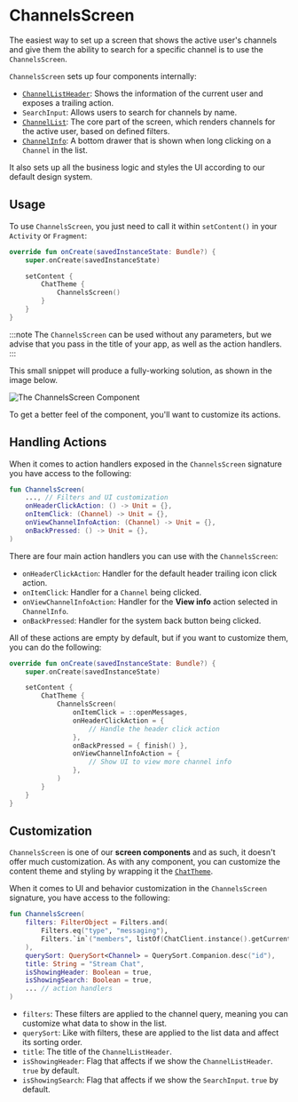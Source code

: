 # ChannelsScreen

The easiest way to set up a screen that shows the active user's channels and give them the ability to search for a specific channel is to use the `ChannelsScreen`.

`ChannelsScreen` sets up four components internally:

* [`ChannelListHeader`](./02-channel-list-header.mdx): Shows the information of the current user and exposes a trailing action.
* `SearchInput`: Allows users to search for channels by name. <!-- TODO WIP PAGE -->
* [`ChannelList`](./03-channel-list.mdx): The core part of the screen, which renders channels for the active user, based on defined filters.
* [`ChannelInfo`](./04-channel-info.mdx): A bottom drawer that is shown when long clicking on a `Channel` in the list.

It also sets up all the business logic and styles the UI according to our default design system.

## Usage

To use `ChannelsScreen`, you just need to call it within `setContent()` in your `Activity` or `Fragment`:

```kotlin
override fun onCreate(savedInstanceState: Bundle?) {
    super.onCreate(savedInstanceState)

    setContent {
        ChatTheme {
            ChannelsScreen()
        }
    }
}
```

:::note 
The `ChannelsScreen` can be used without any parameters, but we advise that you pass in the title of your app, as well as the action handlers.
:::

This small snippet will produce a fully-working solution, as shown in the image below.

![The ChannelsScreen Component](../../assets/compose_default_channels_screen_component.png) 

To get a better feel of the component, you'll want to customize its actions.

## Handling Actions

When it comes to action handlers exposed in the `ChannelsScreen` signature you have access to the following:

```kotlin
fun ChannelsScreen(
	..., // Filters and UI customization
    onHeaderClickAction: () -> Unit = {},
    onItemClick: (Channel) -> Unit = {},
    onViewChannelInfoAction: (Channel) -> Unit = {},
    onBackPressed: () -> Unit = {},
)
```

There are four main action handlers you can use with the `ChannelsScreen`:

* `onHeaderClickAction`: Handler for the default header trailing icon click action.
* `onItemClick`: Handler for a `Channel` being clicked.
* `onViewChannelInfoAction`: Handler for the **View info** action selected in `ChannelInfo`. 
* `onBackPressed`: Handler for the system back button being clicked.

All of these actions are empty by default, but if you want to customize them, you can do the following:

```kotlin
override fun onCreate(savedInstanceState: Bundle?) {
    super.onCreate(savedInstanceState)

    setContent {
        ChatTheme {
            ChannelsScreen(
                onItemClick = ::openMessages,
                onHeaderClickAction = {
                    // Handle the header click action
                },
                onBackPressed = { finish() },
                onViewChannelInfoAction = {
                    // Show UI to view more channel info
                },
            )
        }
    }
}
```

## Customization

`ChannelsScreen` is one of our **screen components** and as such, it doesn't offer much customization. As with any component, you can customize the content theme and styling by wrapping it the [`ChatTheme`](../02-general-customization/01-chat-theme.mdx).

When it comes to UI and behavior customization in the `ChannelsScreen` signature, you have access to the following:

```kotlin
fun ChannelsScreen(
    filters: FilterObject = Filters.and(
        Filters.eq("type", "messaging"),
        Filters.`in`("members", listOf(ChatClient.instance().getCurrentUser()?.id ?: ""))
    ),
    querySort: QuerySort<Channel> = QuerySort.Companion.desc("id"),
    title: String = "Stream Chat",
    isShowingHeader: Boolean = true,
    isShowingSearch: Boolean = true,
    ... // action handlers
)
```

* `filters`: These filters are applied to the channel query, meaning you can customize what data to show in the list.
* `querySort`: Like with filters, these are applied to the list data and affect its sorting order.
* `title`: The title of the `ChannelListHeader`.
* `isShowingHeader`: Flag that affects if we show the `ChannelListHeader`. `true` by default.
* `isShowingSearch`: Flag that affects if we show the `SearchInput`. `true` by default.

<!-- TODO WIP PAGE If you want to build a custom Channels screen UI or override the default the behavior, follow our [Building Custom Screens](../07-guides/06-building-custom-screens.mdx) guide. -->
